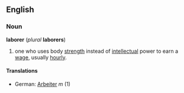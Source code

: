 == English ==
=== Noun ===
'''laborer''' (''plural'' '''laborers''')
# one who uses body [[strength]] instead of [[intellectual]] power to earn a [[wage]], usually [[hourly]].
====Translations====
*German: [[Arbeiter]] ''m'' (1)